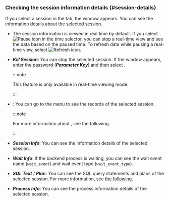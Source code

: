 ### Checking the session information details {#session-details}

If you select a session in the <Cmdname sid="active_sessions" className="uitext" /> tab, the <Cmdname sid="session_detail" className="uitext" /> window appears. You can see the information details about the selected session.

<ImgLang img='db-session-details-info.png' desc='Session detail' />

- The session information is viewed in real time by default. If you select ![Pause icon](/img/ico-pause.svg) in the time selector, you can stop a real-time view and see the data based on the paused time. To refresh data while pausing a real-time view, select ![Refresh icon](/img/ico-refresh.svg).

- **_Kill Session_**: You can stop the selected session. If the <Cmdname sid="session_kill" className="uitext" /> window appears, enter the password (**_Parameter Key_**) and then select <Cmdname sid="apply" className="uitext" />.

  :::note

  This feature is only available in real-time viewing mode.

  :::

<InDoc product="postgresql">

- <Cmdname sid="TTL06721" className="uitext" />: You can go to the <Cmdname sid="side_sessionHistory" className="uitext" /> menu to see the records of the selected session.

  :::note

  For more information about <Cmdname sid="side_sessionHistory" className="uitext" />, see <Link to="analysis-session-history">the following</Link>.

  :::

</InDoc>

- **_Session Info_**: You can see the information details of the selected session.

- **_Wait Info_**: If the backend process is waiting, you can see the wait event name (`wait_event`) and wait event type (`wait_event_type`).

- **_SQL Text_** / **_Plan_**: You can see the SQL query statements and plans of the selected session. For more information, see [the following](#query-details).

- **_Process Info_**: You can see the process information details of the selected session.
